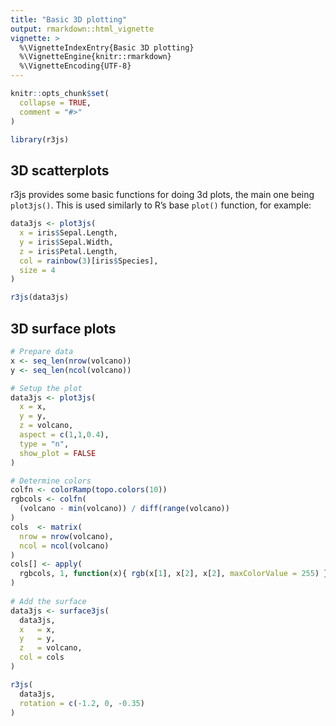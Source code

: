 ```yaml
---
title: "Basic 3D plotting"
output: rmarkdown::html_vignette
vignette: >
  %\VignetteIndexEntry{Basic 3D plotting}
  %\VignetteEngine{knitr::rmarkdown}
  %\VignetteEncoding{UTF-8}
---
```


```r
knitr::opts_chunk$set(
  collapse = TRUE,
  comment = "#>"
)
```

```r
library(r3js)
```

## 3D scatterplots
r3js provides some basic functions for doing 3d plots, the main one being `plot3js()`. This is used similarly to R's 
base `plot()` function, for example:

```r
data3js <- plot3js(
  x = iris$Sepal.Length,
  y = iris$Sepal.Width,
  z = iris$Petal.Length,
  col = rainbow(3)[iris$Species],
  size = 4
)

r3js(data3js)
```

## 3D surface plots
```r
# Prepare data
x <- seq_len(nrow(volcano))
y <- seq_len(ncol(volcano))

# Setup the plot
data3js <- plot3js(
  x = x,
  y = y,
  z = volcano,
  aspect = c(1,1,0.4),
  type = "n",
  show_plot = FALSE
)

# Determine colors
colfn <- colorRamp(topo.colors(10))
rgbcols <- colfn(
  (volcano - min(volcano)) / diff(range(volcano))
)
cols  <- matrix(
  nrow = nrow(volcano),
  ncol = ncol(volcano)
)
cols[] <- apply(
  rgbcols, 1, function(x){ rgb(x[1], x[2], x[2], maxColorValue = 255) }
)
  
# Add the surface
data3js <- surface3js(
  data3js,
  x   = x,
  y   = y,
  z   = volcano,
  col = cols
)

r3js(
  data3js,
  rotation = c(-1.2, 0, -0.35)
)
```
